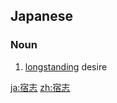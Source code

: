 ==Japanese==
{{ja-kanjitab|宿|志}}

===Noun===
{{ja-noun|しゅくし}}

# [[longstanding]] desire

[[ja:宿志]]
[[zh:宿志]]